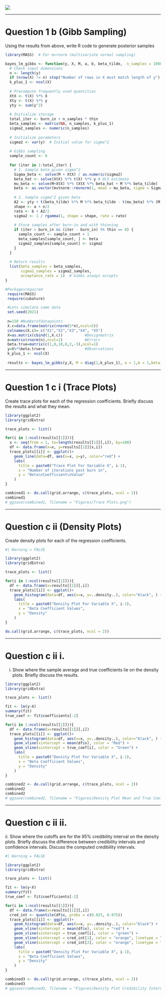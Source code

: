 ![](images/clipboard-752459117.png)

------------------------------------------------------------------------

# Question 1 b (Gibb Sampling)

Using the results from above, write R code to generate posterior samples

```r
library(MASS)  # For mvrnorm (multivariate normal sampling)

bayes_lm_gibbs <- function(y, X, M, a, b, beta_tilde,  n_samples = 10000, burn_in = 1000, thin = 2) {
  # Check input dimensions
  n <- length(y)
  if (nrow(X) != n) stop("Number of rows in X must match length of y")
  k_plus_1 <- ncol(X)
  
  # Precompute frequently used quantities
  XtX <- t(X) %*% X
  Xty <- t(X) %*% y
  yty <- sum(y^2)
  
  # Initialize storage
  total_iter <- burn_in + n_samples * thin
  beta_samples <- matrix(NA, n_samples, k_plus_1)
  sigma2_samples <- numeric(n_samples)
  
  # Initialize parameters
  sigma2 <- var(y)  # Initial value for sigma^2
  
  # Gibbs sampling
  sample_count <- 0
  
  for (iter in 1:total_iter) {
    # 1. Sample beta given sigma^2
    Sigma_beta <- solve(M + XtX) / as.numeric(sigma2)
    beta_hat <- solve(XtX) %*% t(X) %*% y # OLS estimate
    mu_beta <- solve(M+XtX) %*% (XtX %*% beta_hat + M %*% beta_tilde)
    beta <- as.vector(mvtnorm::rmvnorm(1, mean = mu_beta, sigma = Sigma_beta))
    
    # 2. Sample sigma^2 given beta
    A2 <- yty + t(beta_tilde) %*% M %*% beta_tilde - t(mu_beta) %*% (M + XtX) %*% mu_beta
    shape <- a + n/2
    rate <- b + A2/2
    sigma2 <- 1 / rgamma(1, shape = shape, rate = rate)
    
    # Store samples after burn-in and with thinning
    if (iter > burn_in && (iter - burn_in) %% thin == 0) {
      sample_count <- sample_count + 1
      beta_samples[sample_count, ] <- beta
      sigma2_samples[sample_count] <- sigma2
    }
  }
  
  # Return results
  list(beta_samples = beta_samples,
       sigma2_samples = sigma2_samples,
       acceptance_rate = 1)  # Gibbs always accepts
}

```

```r
#Packagesrequired
 require(MASS)
 require(cubature)

 #Lets simulate some data
 set.seed(2021)
 
 n=150 #Numberofdatapoints
 X.c=data.frame(matrix(rnorm(5*n),ncol=5))
 colnames(X.c)= c("X1","X2","X3","X4", "X5")
 X=as.matrix(cbind(1,X.c))          #Designmatrix
 e=matrix(rnorm(n),ncol=1)          #Errors
 beta.true=matrix(c(1,0,10,0,2,-3),ncol=1)
 y=X%*%beta.true+e                  #Observations
 k_plus_1 <- ncol(X)
 
 results <- bayes_lm_gibbs(y,X, M = diag(1,k_plus_1), a = 1,b = 1,beta_tilde = diag(0,k_plus_1,1))
```

------------------------------------------------------------------------

# Question 1 c i (Trace Plots)

Create trace plots for each of the regression coefficients. Briefly discuss the results and what they mean.

```r
library(ggplot2)
library(gridExtra)

trace_plots <- list()

for(i in 1:ncol(results[[1]])){
  x <- seq(from = 1, to=length(results[[1]][,i]), by=100)
  df <- data.frame(x=x, y=results[[1]][x,i])
  trace_plots[[i]] <- ggplot()+
    geom_line(data=df, aes(x=x, y=y), color="red") +
    labs(
      title = paste0("Trace Plot For Variable X", i-1), 
      x = "Number of iterations post burn in", 
      y = "Beta\nCoefficient\nValue"
    )
}

combined1 <- do.call(grid.arrange, c(trace_plots, ncol = 2))
combined1
# ggsave(combined1, filename = "Figures/Trace Plots.png")
```

------------------------------------------------------------------------

# Question c ii (Density Plots)

Create density plots for each of the regression coefficients.

```r
#| Warning = FALSE

library(ggplot2)
library(gridExtra)

trace_plots <- list()

for(i in 1:ncol(results[[1]])){
  df <- data.frame(x=results[[1]][,i])
  trace_plots[[i]] <- ggplot()+
    geom_histogram(data=df, aes(x=x, y=..density..), color="black", ) +
    labs(
      title = paste0("Density Plot For Variable X", i-1), 
      x = "Beta Coefficient Values", 
      y = "Density"
    )
}

do.call(grid.arrange, c(trace_plots, ncol = 2))

```

------------------------------------------------------------------------

# Question c ii i.

i.  Show where the sample average and true coefficients lie on the density plots. Briefly discuss the results.

```r
library(ggplot2)
library(gridExtra)

trace_plots <- list()

fit <- lm(y~X)
summary(fit)
true_coef <- fit$coefficients[-2]

for(i in 1:ncol(results[[1]])){
  df <- data.frame(x=results[[1]][,i])
  trace_plots[[i]] <- ggplot()+
    geom_histogram(data=df, aes(x=x, y=..density..), color="black", ) +
    geom_vline(xintercept = mean(df$x), color = "Red") +
    geom_vline(xintercept = true_coef[i], color = "Green") +
    labs(
      title = paste0("Density Plot For Variable X", i-1), 
      x = "Beta Coefficient Values", 
      y = "Density"
    )
}

combined2 <- do.call(grid.arrange, c(trace_plots, ncol = 2))
combined2
combined2
# ggsave(combined2, filename = "Figures/Density Plot Mean and True Coef.png")
```

------------------------------------------------------------------------

# Question c ii ii.

ii\. Show where the cutoffs are for the 95% credibility interval on the density plots. Briefly discuss the difference between credibility intervals and confidence intervals. Discuss the computed credibility intervals.

```r
#| Warning = FALSE

library(ggplot2)
library(gridExtra)

trace_plots <- list()

fit <- lm(y~X)
summary(fit)
true_coef <- fit$coefficients[-2]

for(i in 1:ncol(results[[1]])){
  df <- data.frame(x=results[[1]][,i])
  cred_int <- quantile(df$x, probs = c(0.025, 0.975))
  trace_plots[[i]] <- ggplot()+
    geom_histogram(data=df, aes(x=x, y=..density..), color="black") +
    geom_vline(xintercept = mean(df$x), color = "red") +
    geom_vline(xintercept = true_coef[i], color = "green") +
    geom_vline(xintercept = cred_int[1], color = "orange", linetype = "dashed")+
    geom_vline(xintercept = cred_int[2], color = "orange", linetype = "dashed") +
    labs(
      title = paste0("Density Plot For Variable X", i-1), 
      x = "Beta Coefficient Values", 
      y = "Density"
    )
}

combined3 <- do.call(grid.arrange, c(trace_plots, ncol = 2))
combined3
# ggsave(combined3, filename = "Figures/Density Plot Credibility Interval.png")
```
